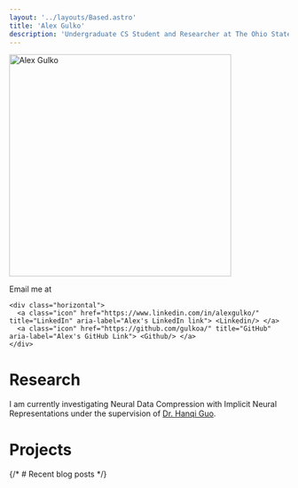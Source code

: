 ```yaml
---
layout: '../layouts/Based.astro'
title: 'Alex Gulko'
description: 'Undergraduate CS Student and Researcher at The Ohio State University'
---
```



<Heading title="Alex Gulko" subtitle="Undergraduate CS Student and Researcher at The Ohio State University">
  <Img filename="alex.png" alt="Alex Gulko" width="400" loading="eager" class="padding"/>
  <p slot="right">
    Email me at <Obfuscator encoded="WjNWc2EyOHVOVUJ2YzNVdVpXUjE=" iterations={2} originalLength={15}/>

    <div class="horizontal">
      <a class="icon" href="https://www.linkedin.com/in/alexgulko/" title="LinkedIn" aria-label="Alex's LinkedIn link"> <Linkedin/> </a>
      <a class="icon" href="https://github.com/gulkoa/" title="GitHub" aria-label="Alex's GitHub Link"> <Github/> </a>
    </div>
  </p>
</Heading>

# Research
I am currently investigating Neural Data Compression with Implicit Neural Representations under the supervision of [Dr. Hanqi Guo](https://hguo.github.io/).

# Projects
<ProjectGallery />

{/* # Recent blog posts */}




